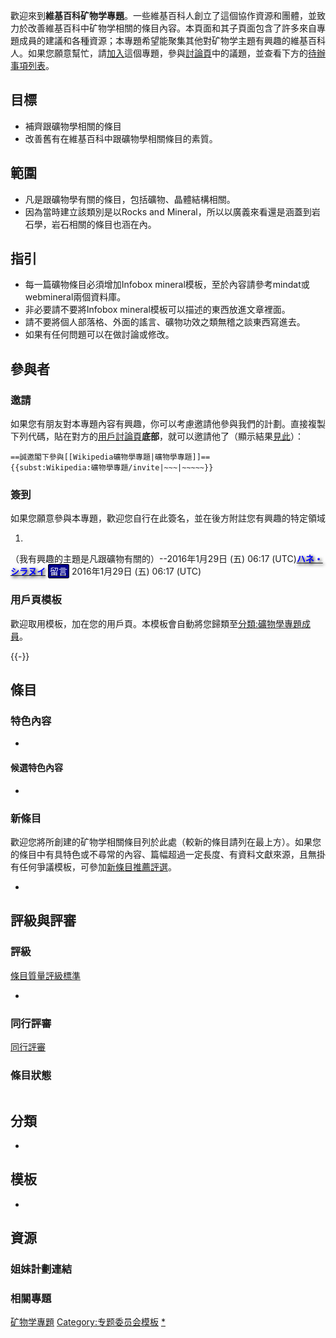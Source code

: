 {{维基专题状态|defunct}}<!-- {{维基专题状态|defunct|WP:捷徑1|WP:捷徑2|portal=主題名稱}}（支援最多5個捷徑和1個主題頁連結）-->
歡迎來到'''維基百科矿物学專題'''。一些維基百科人創立了這個協作資源和團體，並致力於改善維基百科中矿物学相關的條目內容。本頁面和其子頁面包含了許多來自專題成員的建議和各種資源；本專題希望能聚集其他對矿物学主題有興趣的維基百科人。如果您願意幫忙，請[[#參與者|加入]]這個專題，參與[[Wikipedia_talk:矿物学專題|討論頁]]中的議題，並查看下方的[[#任務|待辦事項列表]]。

<!-- 可在此插入一張與主題相關的自由版權圖片，建議靠右對齊。 -->
== 目標 ==
* 補齊跟礦物學相關的條目
* 改善舊有在維基百科中跟礦物學相關條目的素質。
<!-- 專題計劃要做哪些事？ -->

== 範圍 ==
* 凡是跟礦物學有關的條目，包括礦物、晶體結構相關。
* 因為當時建立該類別是以Rocks and Mineral，所以以廣義來看還是涵蓋到岩石學，岩石相關的條目也涵在內。
<!-- 專題涵蓋的主題有哪些？如果您的專題有著廣大的涵蓋範圍，稍微模糊一點的概述也是可以的。-->

== 指引 ==
* 每一篇礦物條目必須增加Infobox mineral模板，至於內容請參考mindat或webmineral兩個資料庫。
* 非必要請不要將Infobox mineral模板可以描述的東西放進文章裡面。
* 請不要將個人部落格、外面的謠言、礦物功效之類無稽之談東西寫進去。
* 如果有任何問題可以在做討論或修改。
<!-- 討論專題覆蓋範圍之條目的寫作格式等。 -->

== 參與者 ==

=== 邀請 ===
如果您有朋友對本專題內容有興趣，你可以考慮邀請他參與我們的計劃。直接複製下列代碼，貼在對方的[[Wikipedia:討論頁|用戶討論頁]]'''底部'''，就可以邀請他了（顯示結果[[Wikipedia:礦物學專題/invite|見此]]）：
<pre>
==誠邀閣下參與[[Wikipedia礦物學專題|礦物學專題]]==
{{subst:Wikipedia:礦物學專題/invite|~~~|~~~~~}}
</pre>

=== 簽到 ===
如果您願意參與本專題，歡迎您自行在此簽名，並在後方附註您有興趣的特定領域
<!-- 
新的簽名請放在列表最後：格式如下：
# {{User|使用者名稱}}（我有興趣的主題是....）~~~~~
請注意最前方的模板為「User|」而非「User:」，最後方的簽名為五個波浪符號而非四個。
-->

#
{{User|Eric600369}}（我有興趣的主題是凡跟礦物有關的）--2016年1月29日 (五) 06:17 (UTC)[[User:Eric600369|<span style="color: blue;text-shadow: 2px 2px 5px #000000;">'''ハネ・シラヌイ'''</span>]] [[User_talk:Eric600369|<span style="color:white;border:solid 1px black;border-radius:3px;padding:2px;background:darkblue" >留言</span>]] 2016年1月29日 (五) 06:17 (UTC)

===用戶頁模板===
歡迎取用模板{{Tl|User WP Mineralogy}}，加在您的用戶頁。本模板會自動將您歸類至[[:分類:礦物學專題成員|分類:礦物學專題成員]]。

{{User WP Mineralogy}}

{{-}}

== 條目 ==
=== 特色內容 ===
* 
<!-- 
若主題涵蓋範圍內有包含[[WP:FA|特色條目]]、[[WP:FP|特色圖片]]或[[Wikipedia:特色列表|特色列表]]的條目請列在此處。
-->

==== 候選特色內容 ====
* 
<!-- 
若主題涵蓋範圍內有包含正在參與[[WP:FAC|特色條目評選]]、[[WP:FPC|特色圖片評選]]或[[WP:FLC|特色列表評選]]的條目請列在此處。 
-->

=== 新條目 ===
歡迎您將所創建的矿物学相關條目列於此處（較新的條目請列在最上方）。如果您的條目中有具特色或不尋常的內容、篇幅超過一定長度、有資料文獻來源，且無掛有任何爭議模板，可參加[[Wikipedia:新条目推荐/候选|新條目推薦評選]]。
*

== 評級與評審 ==
=== 評級===
; [[Wikipedia:条目质量评级标准|條目質量評級標準]]
*

=== 同行評審 ===
; [[WP:PR|同行評審]]

=== 條目狀態 ===
<div style="font-size: 90%; -webkit-column-count:2; -moz-column-count:2; column-count:2">
{{ArticleAlertbotSubscription|sub=条目状态通告}}
</div>
{{Articles by Quality|topic=矿物学|project=矿物学|format=toc}}
{{Articles by Importance|topic=矿物学|project=矿物学|format=toc}}

== 分類 ==
<!-- * 在此列出 {{subpages}} 以及 {{category tree|...}} -->
* {{category tree all|矿物学|depth=1}}

== 模板 ==
* 
<!-- 
任何與本專題範圍相關的模板可在此列出（專題橫幅、信息框、導航框、用戶信息框、星級勳章等）。
-->

== 資源 ==
=== 姐妹計劃連結 ===
<!-- {{sisterlinks|...}} -->

=== 相關專題 ===
<!-- 
請在此列出相關的專題、母專題、子專題、協作計劃、主題首頁⋯⋯等。
-->
{{Wikipedia policies and guidelines|state=collapsed}}
{{WikiProject Footer}}
[[Category:矿物学專題|]]
[[Category:专题委员会模板|Category:专题委员会模板]]
[[Category:专题|*]]
